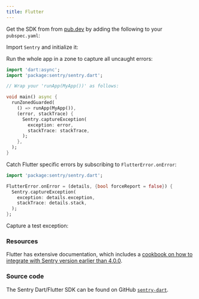 ```yaml
---
title: Flutter
---
```


Get the SDK from from [pub.dev](https://pub.dev/packages/sentry) by adding the following to your `pubspec.yaml`:

<PlatformContent includePath="getting-started-install" />

Import `Sentry` and initialize it:

<PlatformContent includePath="getting-started-config" />

Run the whole app in a zone to capture all uncaught errors:

```dart
import 'dart:async';
import 'package:sentry/sentry.dart';

// Wrap your 'runApp(MyApp())' as follows:

void main() async {
  runZonedGuarded(
    () => runApp(MyApp()),
    (error, stackTrace) {
      Sentry.captureException(
        exception: error,
        stackTrace: stackTrace,
      );
    },
  );
}
```

Catch Flutter specific errors by subscribing to `FlutterError.onError`:

```dart
import 'package:sentry/sentry.dart';

FlutterError.onError = (details, {bool forceReport = false}) {
  Sentry.captureException(
    exception: details.exception,
    stackTrace: details.stack,
  );
};
```

Capture a test exception:

<PlatformContent includePath="getting-started-verify" />

### Resources

Flutter has extensive documentation, which includes a
[cookbook on how to integrate with Sentry version earlier than 4.0.0](https://flutter.dev/docs/cookbook/maintenance/error-reporting).

### Source code

The Sentry Dart/Flutter SDK can be found on GitHub [`sentry-dart`](https://github.com/getsentry/sentry-dart/).
